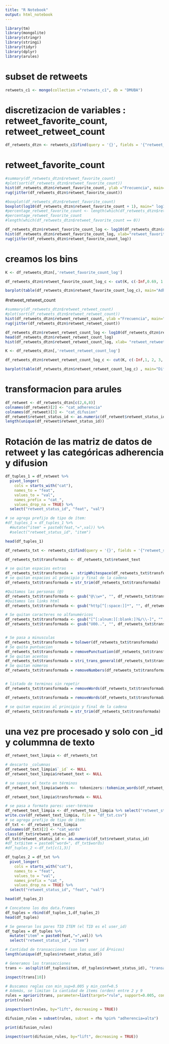```yaml
---
title: "R Notebook"
output: html_notebook
---
```

```r
library(tm)
library(mongolite)
library(stringr)
library(stringi)
library(tidyr)
library(dplyr)
library(arules)
```

# subset de retweets

```r
retweets_c1 <- mongo(collection ="retweets_c1", db = "DMUBA")
```

# discretizacion de variables : retweet_favorite_count, retweet_retweet_count
```r
df_retweets_dtzn <- retweets_c1$find(query = '{}', fields = '{"retweet_status_id": true, "retweet_favorite_count": true, "retweet_retweet_count": true}')
```


# retweet_favorite_count
```r
#summary(df_retweets_dtzn$retweet_favorite_count)
#plot(sort(df_retweets_dtzn$retweet_favorite_count))
hist(df_retweets_dtzn$retweet_favorite_count, ylab ="Frecuencia", main="retweet_favorite_count \n SIN transformación")
rug(jitter(df_retweets_dtzn$retweet_favorite_count))

```


```r
#boxplot(df_retweets_dtzn$retweet_favorite_count)
boxplot(log10(df_retweets_dtzn$retweet_favorite_count + 1), main=" log10 retweet_favorite_count" )
#percentage_retweet_favorite_count <- length(which(df_retweets_dtzn$retweet_favorite_count == 0)) / nrow(df_retweets_dtzn) * 100
#percentage_retweet_favorite_count
#length(which(df_retweets_dtzn$retweet_favorite_count == 0))
```


```r

df_retweets_dtzn$retweet_favorite_count_log <- log10(df_retweets_dtzn$retweet_favorite_count + 1)
hist(df_retweets_dtzn$retweet_favorite_count_log, xlab="retweet_favorite_count_log", ylab ="Frecuencia", main="retweet_favorite_count con transformación log10")
rug(jitter(df_retweets_dtzn$retweet_favorite_count_log))
```

# creamos los bins
```r

K <- df_retweets_dtzn[,'retweet_favorite_count_log'] 

df_retweets_dtzn$retweet_favorite_count_log_c <- cut(K, c(-Inf,0.69, 1.69, 2.69, 3.69, Inf), labels = c("muy_baja", "baja", "intermedia", "alta", "muy_alta"))

barplot(table(df_retweets_dtzn$retweet_favorite_count_log_c), main="Adherencia", las=2 )

```

#retweet_retweet_count
```r
#summary(df_retweets_dtzn$retweet_retweet_count)
#plot(sort(df_retweets_dtzn$retweet_retweet_count))
hist(df_retweets_dtzn$retweet_retweet_count, ylab ="Frecuencia", main="retweet_retweet_count \n SIN transformación")
rug(jitter(df_retweets_dtzn$retweet_retweet_count))

```
```r
df_retweets_dtzn$retweet_retweet_count_log <- log10(df_retweets_dtzn$retweet_retweet_count + 1)
head(df_retweets_dtzn$retweet_retweet_count_log)
hist(df_retweets_dtzn$retweet_retweet_count_log, xlab= "retweet_retweet_count_log", ylab ="Frecuencia", main="retweet_retweet_count con transformacion Log10")
```


```r
K <- df_retweets_dtzn[,'retweet_retweet_count_log'] 

df_retweets_dtzn$retweet_retweet_count_log_c <- cut(K, c(-Inf,1, 2, 3, Inf), labels = c("muy_baja", "baja", "intermedia", "alta"))

barplot(table(df_retweets_dtzn$retweet_retweet_count_log_c) , main="Difusion", las=2 )
```

# transformacion para arules
```r
df_retweet <- df_retweets_dtzn[c(2,6,8)]
colnames(df_retweet)[2] <- "cat_adherencia"
colnames(df_retweet)[3] <- "cat_difusion"
df_retweet$retweet_status_id <- as.numeric(df_retweet$retweet_status_id)
length(unique(df_retweet$retweet_status_id))

```

# Rotación de las matriz de datos de retweet y las categóricas adherencia y difusion
```r

df_tuples_1 = df_retweet %>% 
  pivot_longer(
    cols = starts_with("cat"),
    names_to = "feat", 
    values_to = "val", 
    names_prefix = "cat_",
    values_drop_na = TRUE) %>% 
  select("retweet_status_id", "feat", "val")

# se agrega prefijo de tipo de ítem:
#df_tuples_1 = df_tuples_1 %>% 
  #mutate("item" = paste0(feat,"=",val)) %>% 
  #select("retweet_status_id", "item")

head(df_tuples_1) 

```


```r
df_retweets_txt <- retweets_c1$find(query = '{}', fields = '{"retweet_status_id":true ,"retweet_text": true}')

```

```r


df_retweets_txt$transformada <- df_retweets_txt$retweet_text

# se quitan espacios extras
df_retweets_txt$transformada =  stripWhitespace(df_retweets_txt$transformada)
# se quitan espacios al principio y final de la cadena
df_retweets_txt$transformada = str_trim(df_retweets_txt$transformada)

#Quitamos las personas (@)
df_retweets_txt$transformada <- gsub("@\\w+", "", df_retweets_txt$transformada)
#Quitamos los links html
df_retweets_txt$transformada <- gsub("http[^[:space:]]*", "", df_retweets_txt$transformada)

# Se quitan caracteres no alfanuméricos
df_retweets_txt$transformada <- gsub("[^[:alnum:][:blank:]?&/\\-]", "", df_retweets_txt$transformada)
df_retweets_txt$transformada <- gsub("U00..", "", df_retweets_txt$transformada)


# Se pasa a minusculas
df_retweets_txt$transformada = tolower(df_retweets_txt$transformada)
# Se quita puntuacion
df_retweets_txt$transformada = removePunctuation(df_retweets_txt$transformada)
# Se quitan acentos
df_retweets_txt$transformada = stri_trans_general(df_retweets_txt$transformada, "Latin-ASCII")
# Se quitan números
df_retweets_txt$transformada = removeNumbers(df_retweets_txt$transformada)


# listado de terminos sin repetir
df_retweets_txt$transformada = removeWords(df_retweets_txt$transformada, stopwords("spanish"))

df_retweets_txt$transformada = removeWords(df_retweets_txt$transformada, c("covid","coronavirus","cuarentena", "casa","quedate","pandemia"))

# se quitan espacios al principio y final de la cadena
df_retweets_txt$transformada = str_trim(df_retweets_txt$transformada)

```

# una vez pre procesado y solo con _id y colummna de texto
```r

df_retweet_text_limpia <- df_retweets_txt

# descarto _columnas
df_retweet_text_limpia$`_id` <- NULL
df_retweet_text_limpia$retweet_text <- NULL

# se separa el texto en términos
df_retweet_text_limpia$words <-  tokenizers::tokenize_words(df_retweet_text_limpia$transformada, simplify = T)

df_retweet_text_limpia$transformada <- NULL

# se pasa a formato pares: user-término
df_retweet_text_limpia <- df_retweet_text_limpia %>% select("retweet_status_id", "words")  %>% unnest(words) %>%  distinct()
write.csv(df_retweet_text_limpia, file = "df_txt.csv")
# se agrega prefijo de tipo de ítem:
df_txt <- df_retweet_text_limpia
colnames(df_txt)[2] <- "cat_words"
class(df_txt$retweet_status_id)
df_txt$retweet_status_id <- as.numeric(df_txt$retweet_status_id)
#df_txt$item = paste0("word=", df_txt$words)
#df_tuples_2 <-df_txt[c(1,3)]

```


```r
df_tuples_2 = df_txt %>% 
  pivot_longer(
    cols = starts_with("cat"),
    names_to = "feat", 
    values_to = "val", 
    names_prefix = "cat_",
    values_drop_na = TRUE) %>% 
  select("retweet_status_id", "feat", "val")

head(df_tuples_2)
```


```r
# Concateno los dos data.frames
df_tuples = rbind(df_tuples_1,df_tuples_2)
head(df_tuples)

# Se generan los pares TID ITEM (el TID es el user_id)
df_tuples = df_tuples %>% 
  mutate("item" = paste0(feat,"=",val)) %>% 
  select("retweet_status_id", "item")

# Cantidad de transacciones (son los user_id Ãºnicos)
length(unique(df_tuples$retweet_status_id))
```

```r
# Generamos las transacciones
trans <- as(split(df_tuples$item, df_tuples$retweet_status_id), "transactions")

inspect(trans[10])

# Buscamos reglas con min_sup=0.005 y min_conf=0.5
# Además, se limitan la cantidad de ítems (orden) entre 2 y 9
rules = apriori(trans, parameter=list(target="rule", support=0.005, confidence=0.6, maxlen=9, minlen=2))
print(rules)

inspect(sort(rules, by="lift", decreasing = TRUE))

difusion_rules = subset(rules, subset = rhs %pin% "adherencia=alta")

print(difusion_rules)

inspect(sort(difusion_rules, by="lift", decreasing = TRUE))
```

